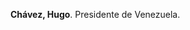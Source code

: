 <noinclude>{{header|1=Hugo Chávez}}</noinclude>

'''Chávez, Hugo'''. Presidente de Venezuela.

<noinclude>{{footer}}</noinclude>
